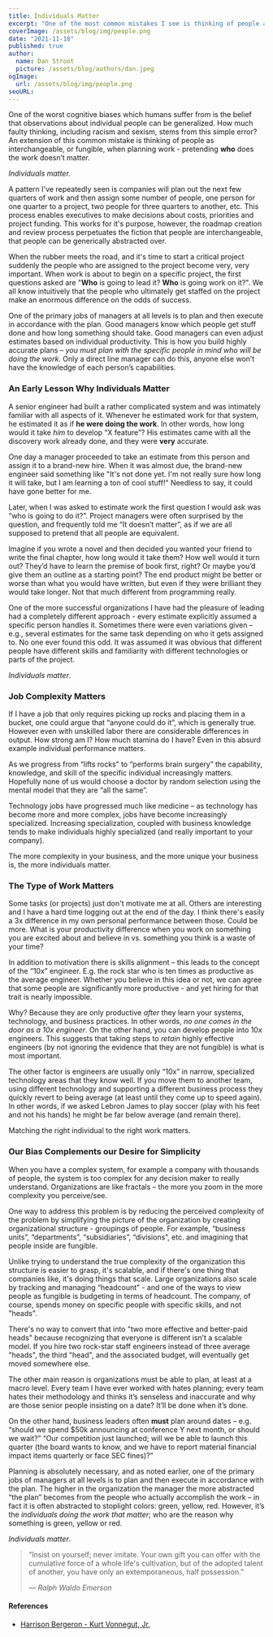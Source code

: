 ```yaml
---
title: Individuals Matter
excerpt: "One of the most common mistakes I see is thinking of people as interchangeable, as if “who” doesn’t matter. Companies will plan out the next few quarters of work and then assign some number of people to it, one person for one quarter to a project, two people for three quarters to another, etc. The roadmap creation and review process perpetuates the polite fiction that people are interchangeable, that people can be generically abstracted over."
coverImage: /assets/blog/img/people.png
date: "2021-11-18"
published: true
author:
  name: Dan Stroot
  picture: /assets/blog/authors/dan.jpeg
ogImage:
  url: /assets/blog/img/people.png
seoURL:
---
```


One of the worst cognitive biases which humans suffer from is the belief that observations about individual people can be generalized. How much faulty thinking, including racism and sexism, stems from this simple error? An extension of this common mistake is thinking of people as interchangeable, or fungible, when planning work - pretending **who** does the work doesn’t matter.

_Individuals matter._

A pattern I've repeatedly seen is companies will plan out the next few quarters of work and then assign some number of people, one person for one quarter to a project, two people for three quarters to another, etc. This process enables executives to make decisions about costs, priorities and project funding. This works for it's purpose, however, the roadmap creation and review process perpetuates the fiction that people are interchangeable, that people can be generically abstracted over.

When the rubber meets the road, and it's time to start a critical project suddenly the people who are assigned to the project become very, very important. When work is about to begin on a specific project, the first questions asked are "**Who** is going to lead it? **Who** is going work on it?". We all know intuitively that the people who ultimately get staffed on the project make an enormous difference on the odds of success.

One of the primary jobs of managers at all levels is to plan and then execute in accordance with the plan. Good managers know which people get stuff done and how long something should take. Good managers can even adjust estimates based on individual productivity. This is how you build highly accurate plans – _you must plan with the specific people in mind who will be doing the work_. Only a direct line manager can do this, anyone else won’t have the knowledge of each person’s capabilities.

### An Early Lesson Why Individuals Matter

A senior engineer had built a rather complicated system and was intimately familiar with all aspects of it. Whenever he estimated work for that system, he estimated it as if **he were doing the work**. In other words, how long would it take _him_ to develop “X feature”? His estimates came with all the discovery work already done, and they were **very** accurate.

One day a manager proceeded to take an estimate from this person and assign it to a brand-new hire. When it was almost due, the brand-new engineer said something like "It's not done yet. I'm not really sure how long it will take, but I am learning a ton of cool stuff!" Needless to say, it could have gone better for me.

Later, when I was asked to estimate work the first question I would ask was “who is going to do it?”. Project managers were often surprised by the question, and frequently told me “It doesn’t matter”, as if we are all supposed to pretend that all people are equivalent.

Imagine if you wrote a novel and then decided you wanted your friend to write the final chapter, how long would it take them? How well would it turn out? They’d have to learn the premise of book first, right? Or maybe you’d give them an outline as a starting point? The end product might be better or worse than what you would have written, but even if they were brilliant they would take longer. Not that much different from programming really.

One of the more successful organizations I have had the pleasure of leading had a completely different approach - every estimate explicitly assumed a specific person handles it. Sometimes there were even variations given – e.g., several estimates for the same task depending on who it gets assigned to. No one ever found this odd. It was assumed it was obvious that different people have different skills and familiarity with different technologies or parts of the project.

_Individuals matter_.

### Job Complexity Matters

If I have a job that only requires picking up rocks and placing them in a bucket, one could argue that “anyone could do it”, which is generally true. However even with unskilled labor there are considerable differences in output. How strong am I? How much stamina do I have? Even in this absurd example individual performance matters.

As we progress from “lifts rocks” to “performs brain surgery” the capability, knowledge, and skill of the specific individual increasingly matters. Hopefully none of us would choose a doctor by random selection using the mental model that they are “all the same”.

Technology jobs have progressed much like medicine – as technology has become more and more complex, jobs have become increasingly specialized. Increasing specialization, coupled with business knowledge tends to make individuals highly specialized (and really important to your company).

The more complexity in your business, and the more unique your business is, the more individuals matter.

### The Type of Work Matters

Some tasks (or projects) just don't motivate me at all. Others are interesting and I have a hard time logging out at the end of the day. I think there's easily a 3x difference in my own personal performance between those. Could be more. What is your productivity difference when you work on something you are excited about and believe in vs. something you think is a waste of your time?

In addition to motivation there is skills alignment – this leads to the concept of the “10x” engineer. E.g. the rock star who is ten times as productive as the average engineer. Whether you believe in this idea or not, we can agree that some people are significantly more productive - and yet hiring for that trait is nearly impossible.

Why? Because they are only productive _after_ they learn your systems, technology, and business practices. In other words, _no one comes in the door as a 10x engineer_. On the other hand, you can develop people into 10x engineers. This suggests that taking steps to _retain_ highly effective engineers (by not ignoring the evidence that they are not fungible) is what is most important.

The other factor is engineers are usually only “10x” in narrow, specialized technology areas that they know well. If you move them to another team, using different technology and supporting a different business process they quickly revert to being average (at least until they come up to speed again). In other words, if we asked Lebron James to play soccer (play with his feet and not his hands) he might be far below average (and remain there).

Matching the right individual to the right work matters.

### Our Bias Complements our Desire for Simplicity

When you have a complex system, for example a company with thousands of people, the system is too complex for any decision maker to really understand. Organizations are like fractals – the more you zoom in the more complexity you perceive/see.

One way to address this problem is by reducing the perceived complexity of the problem by simplifying the picture of the organization by creating organizational structure - groupings of people. For example, “business units”, “departments”, “subsidiaries”, “divisions”, etc. and imagining that people inside are fungible.

Unlike trying to understand the true complexity of the organization this structure is easier to grasp, it's scalable, and if there's one thing that companies like, it's doing things that scale. Large organizations also scale by tracking and managing “headcount” - and one of the ways to view people as fungible is budgeting in terms of headcount. The company, of course, spends money on specific people with specific skills, and not "heads".

There's no way to convert that into "two more effective and better-paid heads" because recognizing that everyone is different isn’t a scalable model. If you hire two rock-star staff engineers instead of three average "heads", the third "head", and the associated budget, will eventually get moved somewhere else.

The other main reason is organizations must be able to plan, at least at a macro level. Every team I have ever worked with hates planning; every team hates their methodology and thinks it’s senseless and inaccurate and why are those senior people insisting on a date? It’ll be done when it’s done.

On the other hand, business leaders often **must** plan around dates – e.g. “should we spend $50k announcing at conference Y next month, or should we wait?” “Our competition just launched; will we be able to launch this quarter (the board wants to know, and we have to report material financial impact items quarterly or face SEC fines)?”

Planning is absolutely necessary, and as noted earlier, one of the primary jobs of managers at all levels is to plan and then execute in accordance with the plan. The higher in the organization the manager the more abstracted “the plan” becomes from the people who actually accomplish the work – in fact it is often abstracted to stoplight colors: green, yellow, red. However, it’s the _individuals doing the work that matter_; who are the reason why something is green, yellow or red.

_Individuals matter_.

> “Insist on yourself; never imitate. Your own gift you can offer with the cumulative force of a whole life's cultivation, but of the adopted talent of another, you have only an extemporaneous, half possession.”
>
> <cite>&mdash; Ralph Waldo Emerson</cite>

#### References

- [Harrison Bergeron - Kurt Vonnegut, Jr.](http://www.tnellen.com/cybereng/harrison.html)
